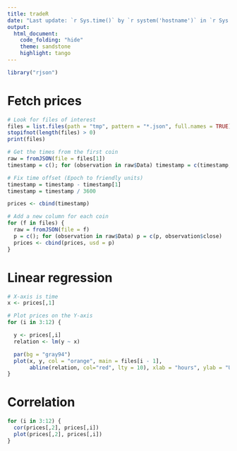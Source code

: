 ```yaml
---
title: tradeR
date: "Last update: `r Sys.time()` by `r system('hostname')` in `r Sys.timezone()`"
output:
  html_document:
    code_folding: "hide"
    theme: sandstone
    highlight: tango
---
```


```r
library("rjson")
```

# Fetch prices
```r
# Look for files of interest
files = list.files(path = "tmp", pattern = "*.json", full.names = TRUE)
stopifnot(length(files) > 0)
print(files)

# Get the times from the first coin
raw = fromJSON(file = files[1])
timestamp = c(); for (observation in raw$Data) timestamp = c(timestamp, observation$time)

# Fix time offset (Epoch to friendly units)
timestamp = timestamp - timestamp[1]
timestamp = timestamp / 3600

prices <- cbind(timestamp)

# Add a new column for each coin
for (f in files) {
  raw = fromJSON(file = f)
  p = c(); for (observation in raw$Data) p = c(p, observation$close)
  prices <- cbind(prices, usd = p)
}
```

# Linear regression
```r
# X-axis is time
x <- prices[,1]

# Plot prices on the Y-axis
for (i in 3:12) {

  y <- prices[,i]
  relation <- lm(y ~ x)

  par(bg = "gray94")
  plot(x, y, col = "orange", main = files[i - 1], 
       abline(relation, col="red", lty = 10), xlab = "hours", ylab = "USD")
}
```

# Correlation
```r
for (i in 3:12) {
  cor(prices[,2], prices[,i])
  plot(prices[,2], prices[,i])
}
```

